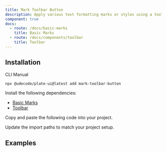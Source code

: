```yaml
---
title: Mark Toolbar Button
description: Apply various text formatting marks or styles using a toolbar button.
component: true
docs:
  - route: /docs/basic-marks
    title: Basic Marks
  - route: /docs/components/toolbar
    title: Toolbar
---
```


<ComponentPreview name="playground-demo" id="basicnodes" />

## Installation

<Tabs defaultValue="cli">

<TabsList>
<TabsTrigger value="cli">CLI</TabsTrigger>
<TabsTrigger value="manual">Manual</TabsTrigger>
</TabsList>
<TabsContent value="cli">

```bash
npx @udecode/plate-ui@latest add mark-toolbar-button
```

</TabsContent>

<TabsContent value="manual">

<Steps>

<Step>

Install the following dependencies:

- [Basic Marks](/docs/basic-marks)
- [Toolbar](/docs/components/toolbar)

</Step>

<Step>

Copy and paste the following code into your project.

</Step>

<ComponentSource name="mark-toolbar-button" />

<Step>

Update the import paths to match your project setup.

</Step>

</Steps>

</TabsContent>

</Tabs>

## Examples

<ComponentSource src="../../templates/plate-playground-template/src/components/plate-ui/fixed-toolbar-buttons.tsx" />
<ComponentSource src="../../templates/plate-playground-template/src/components/plate-ui/floating-toolbar-buttons.tsx" />
